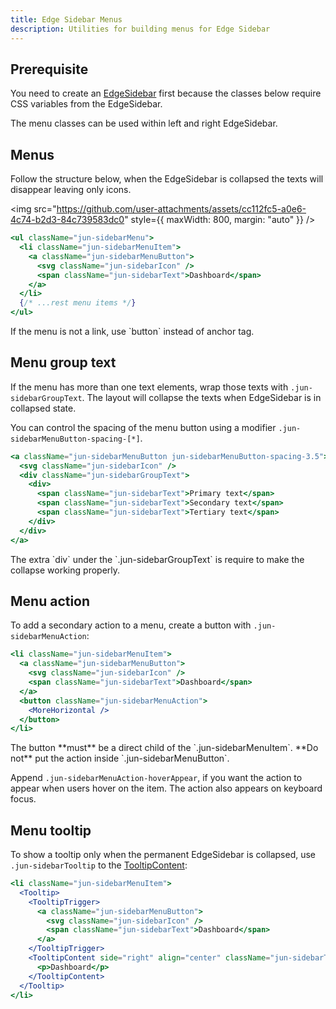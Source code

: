 ```yaml
---
title: Edge Sidebar Menus
description: Utilities for building menus for Edge Sidebar
---
```


## Prerequisite

You need to create an [EdgeSidebar](/docs/edge-sidebar) first because the classes below require
CSS variables from the EdgeSidebar.

The menu classes can be used within left and right EdgeSidebar.

## Menus

Follow the structure below, when the EdgeSidebar is collapsed the texts will disappear leaving only icons.

<img
  src="https://github.com/user-attachments/assets/cc112fc5-a0e6-4c74-b2d3-84c739583dc0"
  style={{ maxWidth: 800, margin: "auto" }}
/>

<ComponentPreview preview name="sidebar-menus" />

```jsx
<ul className="jun-sidebarMenu">
  <li className="jun-sidebarMenuItem">
    <a className="jun-sidebarMenuButton">
      <svg className="jun-sidebarIcon" />
      <span className="jun-sidebarText">Dashboard</span>
    </a>
  </li>
  {/* ...rest menu items */}
</ul>
```

<Callout>
  If the menu is not a link, use `button` instead of anchor tag.
</Callout>

## Menu group text

If the menu has more than one text elements, wrap those texts with `.jun-sidebarGroupText`.
The layout will collapse the texts when EdgeSidebar is in collapsed state.

You can control the spacing of the menu button using a modifier `.jun-sidebarMenuButton-spacing-[*]`.

```jsx
<a className="jun-sidebarMenuButton jun-sidebarMenuButton-spacing-3.5">
  <svg className="jun-sidebarIcon" />
  <div className="jun-sidebarGroupText">
    <div>
      <span className="jun-sidebarText">Primary text</span>
      <span className="jun-sidebarText">Secondary text</span>
      <span className="jun-sidebarText">Tertiary text</span>
    </div>
  </div>
</a>
```

<ComponentPreview preview name="sidebar-menu-groupText" />

<Callout title="⚠️ Warning">
  The extra `div` under the `.jun-sidebarGroupText` is require to make the
  collapse working properly.
</Callout>

## Menu action

To add a secondary action to a menu, create a button with `.jun-sidebarMenuAction`:

```jsx
<li className="jun-sidebarMenuItem">
  <a className="jun-sidebarMenuButton">
    <svg className="jun-sidebarIcon" />
    <span className="jun-sidebarText">Dashboard</span>
  </a>
  <button className="jun-sidebarMenuAction">
    <MoreHorizontal />
  </button>
</li>
```

<Callout title="⚠️ Warning">
  The button **must** be a direct child of the `.jun-sidebarMenuItem`. **Do
  not** put the action inside `.jun-sidebarMenuButton`.
</Callout>

Append `.jun-sidebarMenuAction-hoverAppear`, if you want the action to appear when users hover on the item.
The action also appears on keyboard focus.

<ComponentPreview preview name="sidebar-menu-action" />

## Menu tooltip

To show a tooltip only when the permanent EdgeSidebar is collapsed, use `.jun-sidebarTooltip` to the [TooltipContent](https://www.radix-ui.com/primitives/docs/components/tooltip#content):

```jsx
<li className="jun-sidebarMenuItem">
  <Tooltip>
    <TooltipTrigger>
      <a className="jun-sidebarMenuButton">
        <svg className="jun-sidebarIcon" />
        <span className="jun-sidebarText">Dashboard</span>
      </a>
    </TooltipTrigger>
    <TooltipContent side="right" align="center" className="jun-sidebarTooltip">
      <p>Dashboard</p>
    </TooltipContent>
  </Tooltip>
</li>
```

<ComponentPreview preview name="sidebar-menu-tooltip" />
